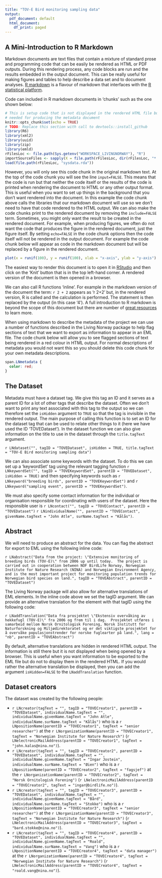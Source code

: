```yaml
---
title: "TOV-E Bird monitoring sampling data"
output:
  pdf_document: default
  html_document:
    df_print: paged
---
```


## A Mini-Introduction to R Markdown

Markdown documents are text files that contain a mixture of standard prose and programming code that can be easily be rendered as HTML or PDF outputs.  During this rendering process, any code blocks are run and the results embedded in the output document.  This can be really useful for making figures and tables to help describe a data set and to document analyses.  [R markdown](https://rmarkdown.rstudio.com/) is a flavour of markdown that interfaces with the [R statistical platform](https://www.r-project.org/).

Code can included in R markdown documents in 'chunks' such as the one shown below:

```r
# This is setup code that is not displayed in the rendered HTML file but includes packages
# needed for producing the metadata document
knitr::opts_chunk$set(echo = TRUE)
# TODO: Replace this section with call to devtools::install_github
library(R6)
library(xml2)
library(uuid)
library(zip)
library(emld)
rFilesLoc <- file.path(Sys.getenv("WORKSPACE_LIVINGNORWAY"), "R")
importSourceFiles <- sapply(X = file.path(rFilesLoc, dir(rFilesLoc, "*.R")), FUN = source)
load(file.path(rFilesLoc, "sysdata.rda"))
```

However, you will only see this code chunk in the original markdown text.  At the top of the code chunk you will see the line `input=FALSE`.  This means that the code is run but that neither the code itself or the results of the code is printed when rendering the document to HTML or any other output format.  This is useful when you want to set up things in the background that you don't want rendered into the document.  In this example the code chunk above calls the libraries that our markdown document will use so we don't need to have that code rendered to the HTML output.  We can also make the code chunks print to the rendered document by removing the `include=FALSE` term.  Sometimes, you might only want the result to be created in the rendered document.  For example, when producing figures, we often do not want the code that produces the figure in the rendered document, just the figure itself.  By setting `echo=FALSE` in the code chunk options then the code itself will not be rendered in the output document.  For example the code chunk below will appear as code in the markdown document but will be replaced by a figure in the rendered document.

```r
plot(x = runif(100), y = runif(100), xlab = "x-axis", ylab = "y-axis")
```

The easiest way to render this document is to open it in [RStudio](https://www.rstudio.com/) and then click on the 'Knit' button that is in the top left-hand corner. A rendered version of the document is then opened in a browser.

We can also call R functions 'inline'.  For example in the markdown version of the document the term: `r 2 + 2` appears as 'r 2+2' but, in the rendered version, R is called and the calculation is performed.  The statement is then replaced by the output (in this case '4').  A full introduction to R markdown is beyond the scope of this document but there are number of [great resources](https://bookdown.org/yihui/rmarkdown/) to learn more.

When using markdown to describe the metadata of the project we can use a number of functions described in the Living Norway package to help flag sections of text that we want to export as information to appear in an EML file.  The code chunk below will allow you to see flagged sections of text being rendered in a red colour in HTML output.  For normal descriptions of metadata you would not want this so you should delete this code chunk for your own metadata descriptions.

```css
span.LNmetadata {
  color: red;
}
```

## The Dataset

Metadata must have a dataset tag.  We give this tag an ID and it serves as a parent ID for a lot of other tags that describe the dataset.  Often we don't want to print any text associated with this tag to the output so  we can therefore set the `isHidden` argument to `TRUE` so that the tag is invisible in the rendered output.  The main purpose of calling this function is to set an ID for the dataset tag that can be used to relate other things to it (here we have used the ID 'TOVEDataset').  In the dataset function we can also give information on the title to use in the dataset through the `title.tagText` argument.

`r LNdataset("", tagID = "TOVEDataset", isHidden = TRUE, title.tagText = "TOV-E Bird monitoring sampling data")`

We can also associate some keywords with the dataset.  To do this we can set up a 'keywordSet' tag using the relevant tagging function `r LNkeywordSet("", tagID = "TOVEKeywordSet", parentID = "TOVEDataset", isHidden = TRUE)` and then specifying keywords such as `r LNkeyword("breeding birds", parentID = "TOVEKeywordSet")` and `r LNkeyword("sampling event", parentID = "TOVEKeywordSet")`.

We must also specify some contact information for the individual or organisation responsible for coordinating with users of the dataset.  Here the responsible user is `r LNcontact("", tagID = "TOVEContact", parentID = "TOVEDataset")` `r LNindividualName("", parentID = "TOVEContact", givenName.tagText = "John Atle", surName.tagText = "Kålås")`.

## Abstract

We will need to produce an abstract for the data.  You can flag the abstract for export to EML using the following inline code:

`r LNabstract("Data from the project: \"Extensive monitoring of breeding birds (TOV-E)\" from 2006 up until today.  The project is carried out in cooperation between NOF BirdLife Norway, Norwegian Institute for Nature Research (NINA) and Norwegian Environment Agency, and is the most important project for monitoring population trends for Norwegian bird species on land.", tagID = "TOVEAbstract", parentID = "TOVEDataset")`

The Living Norway package will also allow for alternative translations of EML elements.  In the inline code above we set the tagID argument.  We can provide an alternative translation for the element with that tagID using the following code:

`r LNaddTranslation("Data fra prosjektet \"Ekstensiv overvåking av hekkefugl (TOV-E)\" fra 2006 og frem til i dag.  Prosjektet utføres i samarbeid mellom Norsk Ornitologisk Forening, Norsk Institutt for Naturforskning og Miljødirektoratet og er det viktigste prosjektet for å overvåke populasjonstrender for norske fuglearter på land.", lang = "nb", parentID = "TOVEAbstract")`

By default, alternative translations are hidden in rendered HTML output.  The information is still there but it is not displayed when being opened by a browser.  This is useful when you want information to be exported to the EML file but do not to display them in the rendered HTML.  If you would rather the alternative translation be displayed, then you can add the argument `isHidden=FALSE` to the `LNaddTranslation` function.

## Dataset creators

The dataset was created by the following people:

  + `r LNcreator(tagText = "", tagID = "TOVECreator1", parentID = "TOVEDataset", individualName.tagText = "", individualName.givenName.tagText = "John Atle", individualName.surName.tagText = "Kålås")` who is a `r LNpositionName(parentID = "TOVECreator1", tagText = "senior researcher")` at the `r LNorganizationName(parentID = "TOVECreator1", tagText = "Norwegian Institute for Nature Research")` (`r LNelectronicMailAddress(parentID = "TOVECreator1", tagText = "john.kalas@nina.no")`).
  + `r LNcreator(tagText = "", tagID = "TOVECreator2", parentID = "TOVEDataset", individualName.tagText = "", individualName.givenName.tagText = "Ingar Jostein", individualName.surName.tagText = "Øien")` who is a `r LNpositionName(parentID = "TOVECreator2", tagText = "fagsjef")` at the `r LNorganizationName(parentID = "TOVECreator2", tagText = "Norsk Ornitologisk Forening")` (`r LNelectronicMailAddress(parentID = "TOVECreator2", tagText = "ingar@birdlife.no")`).
  + `r LNcreator(tagText = "", tagID = "TOVECreator3", parentID = "TOVEDataset", individualName.tagText = "", individualName.givenName.tagText = "Bård", individualName.surName.tagText = "Stokke")` who is a `r LNpositionName(parentID = "TOVECreator3", tagText = "senior researcher")` at the `r LNorganizationName(parentID = "TOVECreator3", tagText = "Norwegian Institute for Nature Research")` (`r LNelectronicMailAddress(parentID = "TOVECreator3", tagText = "bard.stokke@nina.no")`).
  + `r LNcreator(tagText = "", tagID = "TOVECreator4", parentID = "TOVEDataset", individualName.tagText = "", individualName.givenName.tagText = "Roald", individualName.surName.tagText = "Vang")` who is a `r LNpositionName(parentID = "TOVECreator4", tagText = "data manager")` at the `r LNorganizationName(parentID = "TOVECreator4", tagText = "Norwegian Institute for Nature Research")` (`r LNelectronicMailAddress(parentID = "TOVECreator4", tagText = "roald.vang@nina.no")`).
